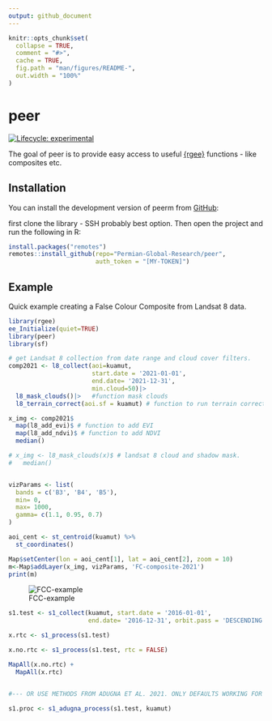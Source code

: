 ```yaml
---
output: github_document
---
```


<!-- README.md is generated from README.Rmd. Please edit that file -->

```r
knitr::opts_chunk$set(
  collapse = TRUE,
  comment = "#>",
  cache = TRUE,
  fig.path = "man/figures/README-",
  out.width = "100%"
)
```

# peer

<!-- badges: start -->

[![Lifecycle: experimental](https://img.shields.io/badge/lifecycle-experimental-orange.svg)](https://lifecycle.r-lib.org/articles/stages.html#experimental)

<!-- badges: end -->

The goal of peer is to provide easy access to useful [{rgee}](https://r-spatial.github.io/rgee/) functions - like composites etc.

## Installation

You can install the development version of peerm from [GitHub](https://github.com/):

first clone the library - SSH probably best option. Then open the project and run
the following in R:

```r
install.packages("remotes")
remotes::install_github(repo="Permian-Global-Research/peer",
                        auth_token = "[MY-TOKEN]")
```


## Example

Quick example creating a False Colour Composite from Landsat 8 data.

```r
library(rgee)
ee_Initialize(quiet=TRUE)
library(peer)
library(sf)

# get Landsat 8 collection from date range and cloud cover filters.
comp2021 <- l8_collect(aoi=kuamut,
                       start.date = '2021-01-01',
                       end.date= '2021-12-31',
                       min.cloud=50)|>
  l8_mask_clouds()|>   #function mask clouds
  l8_terrain_correct(aoi.sf = kuamut) # function to run terrain correction

x_img <- comp2021$
  map(l8_add_evi)$ # function to add EVI 
  map(l8_add_ndvi)$ # function to add NDVI
  median()

# x_img <- l8_mask_clouds(x)$ # landsat 8 cloud and shadow mask.
#   median()


vizParams <- list(
  bands = c('B3', 'B4', 'B5'),
  min= 0,
  max= 1000,
  gamma= c(1.1, 0.95, 0.7)
)

aoi_cent <- st_centroid(kuamut) %>%
  st_coordinates()

Map$setCenter(lon = aoi_cent[1], lat = aoi_cent[2], zoom = 10)
m<-Map$addLayer(x_img, vizParams, 'FC-composite-2021')
print(m)
```

![FCC-example](man/FCC-21.png)


```r

s1.test <- s1_collect(kuamut, start.date = '2016-01-01',
                      end.date= '2016-12-31', orbit.pass = 'DESCENDING' )#$

x.rtc <- s1_process(s1.test)

x.no.rtc <- s1_process(s1.test, rtc = FALSE)

MapAll(x.no.rtc) +
  MapAll(x.rtc)


#--- OR USE METHODS FROM ADUGNA ET AL. 2021. ONLY DEFAULTS WORKING FOR NOW WITH:

s1.proc <- s1_adugna_process(s1.test, kuamut)

```

